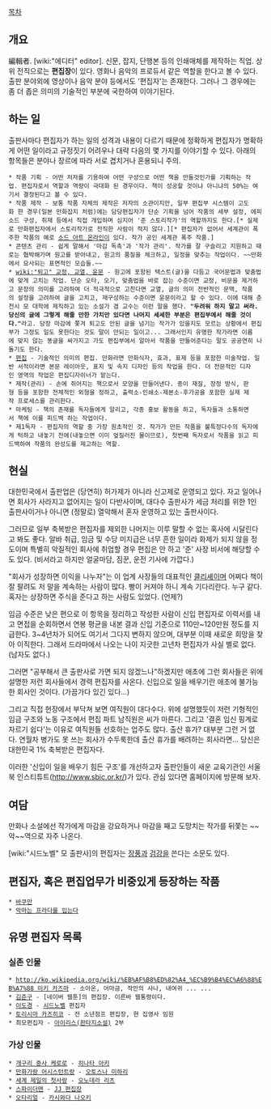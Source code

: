 [[목차]]

== 개요 ==
 
編輯者. [wiki:"에디터" editor]. 신문, 잡지, 단행본 등의 인쇄매체를 제작하는 직업. 상위 전직으로는 '''편집장'''이 있다. 영화나 음악의 프로듀서 같은 역할을 한다고 볼 수 있다. 출판 분야외에 영상이나 음악 분야 등에서도 '편집자'는 존재한다. 그러나 그 경우에는 좀 더 좁은 의미의 기술적인 부분에 국한하여 이야기된다. 

== 하는 일 == 

출판사마다 편집자가 하는 일의 성격과 내용이 다르기 때문에 정확하게 편집자가 명확하게 어떤 일이라고 규정짓기 어려우나 대략 다음의 몇 가지를 이야기할 수 있다. 아래의 항목들은 분야나 장르에 따라 서로 겹치거나 혼용되니 주의. 

 * 작품 기획 - 어떤 저자를 기용하여 어떤 구성으로 어떤 책을 만들것인가를 기획하는 작업. 편집자로서 역할과 역량이 극대화 된 경우이다. 책이 성공할 것이냐 아니냐의 50%는 여기서 결정된다고 볼 수 있다. 
 * 작품 제작 - 보통 작품 자체의 제작은 저자의 소관이지만, 일부 편집부 시스템이 고도화 한 경우(일본 만화잡지 처럼)에는 담당편집자가 단순 기획을 넘어 작품의 세부 설정, 에피소드 구성, 취재 등에서 직접 개입하며 심지어 '준 스토리작가'의 역할까지도 한다.[* 실제로 만화편집자에서 스토리작가로 전직한 사람이 적지 않다.][* 편집자가 없어서 세계관이 폭주한 작품의 예로 [[소드 아트 온라인]]이 있다. 작가 공인 세계관 폭주 작품.]
 * 콘텐츠 관리 - 쉽게 말해서 '마감 독촉'과 '작가 관리'. 작가를 잘 구슬리고 지원하고 때로는 협박해가며 원고를 받아내고, 원고의 품질을 체크하고, 일정을 맞추는 작업이다. ~~만화에서 묘사되는 표면적인 모습들.~~
 * [[wiki:"퇴고" 교정, 교열, 윤문]] - 원고에 포함된 텍스트(글)을 다듬고 국어문법과 맞춤법에 맞게 고치는 작업. 단순 오타, 오기, 맞춤법을 바로 잡는 수준이면 교정, 비문을 제거하고 문장의 의미를 고려하여 더 적극적으로 고친다면 교열, 글의 의미 전반적인 문맥, 작품의 설정을 고려하여 글을 고치고, 재구성하는 수준이면 윤문이라고 할 수 있다. 이에 대해 춘천시 모 대학에 제직하고 있는 소설가 겸 교수는 이런 말을 했다. '''"두려워 하지 말고 써라. 당신의 글에 그렇게 해줄 만한 가치만 있다면 나머지 세세한 부분은 편집부에서 해줄 것이다."'''라고. 당장 마감에 쫓겨 퇴고도 안된 글을 넘기는 작가가 있을지도 모르는 상황에서 편집부가 그정도 일도 못한다는 것도 말이 안되는 일이고... 그래서인지 유명한 작가라면 이름에 맞지 않는 똥글을 싸가지고 가도 편집부에서 알아서 작품을 만들어준다는 말도 공공연히 나돌기도 한다.
 * [[편집]] - 기술적인 의미의 편집. 만화라면 만화식자, 효과, 표제 등을 포함한 미술작업. 일반 서적이라면 본문 레이아웃, 표지 및 속지 디자인 등의 작업을 한다. 더 전문적인 디자인 영역의 작업은 편집디자이너가 맡는다. 
 * 제작(관리) - 손에 쥐어지는 책으로서 모양을 만들어낸다. 종이 재질, 장정 방식, 판형 등을 포함한 전체적인 외형을 정하고, 출력소-인쇄소-제본소-후가공을 포함한 실제 제작 프로세스를 관리한다. 
 * 마케팅 - 책의 존재를 독자들에게 알리고, 각종 홍보 활동을 하고, 독자들과 소통하면서 책에 이를 피드백 하는 작업이다. 
 * 제1독자 - 편집자의 역할 중 가장 원초적인 것. 작가가 만든 작품을 불특정다수의 독자에게 턱하고 내놓기 전에(내놓으면 이미 엎질러진 물이므로), 첫번째 독자로서 작품을 읽고 피드백하여 작품의 완성도를 제고하는 역할. 

== 현실 == 

대한민국에서 출판업은 (당연히) 허가제가 아니라 신고제로 운영되고 있다. 자고 일어나면 회사가 사라지고 없어지는 일이 다반사이며, 대다수 출판사가 세금 처리를 위한 1인 출판사이거나 아니면 (정말로) 열악해서 혼자 운영하고 있는 출판사이다. 

그러므로 일부 축복받은 편집자를 제외한 나머지는 이루 말할 수 없는 혹사에 시달린다고 봐도 좋다. 알바 취급, 임금 및 수당 미지급은 너무 흔한 일이라 화제가 되지 않을 정도이며 특별히 악질적인 회사에 취업할 경우 편집은 안 하고 '준' 사장 비서에 해당할 수도 있다. (비서라고 하지만 얼굴마담, 짐꾼, 운전 기사에 가깝다.)

"회사가 성장하면 이익을 나누자"는 이 업계 사장들의 대표적인 [[클리셰]]이며 어쩌다 책이 잘 팔려도 저 말을 계속하는 사람이 많다. 빵이 커져야 하니 계속 기다리란다. 누구 같다. 혹자는 상장하면 주식을 준다고 하는 사람도 있었다. (언제?)

임금 수준은 낮은 편으로 이 항목을 정리하고 작성한 사람이 신입 편집자로 이력서를 내고 면접을 순회하면서 연봉 평균을 내본 결과 신입 기준으로 110만~120만원 정도를 지급한다. 3~4년차가 되어도 여기서 그다지 변하지 않으며, 대부분 이때 새로운 희망을 찾아 이직한다. 그래서                          드라마에서 나오는 나이 지긋한 고년차 편집자가 사실 별로 없다. (남자도 없다.)

그러면 "공부해서 큰 출판사로 가면 되지 않겠느나"하겠지만 애초에 그런 회사들은 위에 설명한 저런 회사들에서 경력 편집자를 사온다. 신입으로 일을 배우기란 애초에 불가능한 회사인 것이다. (가끔가다 있긴 있다...)

그리고 직접 현장에서 부닥쳐 보면 여직원이 대다수다. 위에 설명했듯이 저런 기형적인 임금 구조와 노동 구조에서 편집 파트 남직원은 씨가 마른다. 그리고 '결혼 임신 핑계로 자르기 쉽다'는 이유로 여직원들 선호하는 업주도 많다. 출산 휴가? 대부분 그런 거 없다. 연월차 병가도 못 쓰는 회사가 수두룩한데 출산 휴가를 배려하는 회사라면... 당신은 대한민국 1% 축복받은 편집자다. 

이러한 '신입이 일을 배우기 힘든 구조'를 개선하고자 출판인들이 새운 교육기관인 서울 북 인스티튜트([[http://www.sbic.or.kr/]])가 있다. 관심 있다면 홈페이지에 방문해 보자.

== 여담 == 

만화나 소설에선 작가에게 마감을 강요하거나 마감을 째고 도망치는 작가를 뒤쫓는 ~~악~~역으로 자주 나온다. 

[wiki:"시드노벨" 모 출판사]의 편집자는 [[장풍]]과 [[검강]]을 쓴다는 소문도 있다.

== 편집자, 혹은 편집업무가 비중있게 등장하는 작품 == 
 * [[바쿠만]]
 * [[악마는 프라다를 입는다]]

== 유명 편집자 목록 ==
=== 실존 인물 ===
 * [[http://ko.wikipedia.org/wiki/%EB%AF%B8%ED%82%A4_%EC%B9%B4%EC%A6%88%EB%A7%88 미키 카즈마]] - 소아온, 어마금, 작안의 샤나, 내여귀 ... ... 
 * [[김준구]] - [네이버 웹툰]의 편집장. 이른바 웹통령이다.
 * [[이도경]] - [[시드노벨]] 편집자
 * [[토리시마 카즈히코]] - 전 소년점프 편집장, 현 집영사 임원
 * 최모편집자 - [[아이리스(판타지소설)]] 2부

=== 가상 인물 ===
 * [[개구리 중사 케로로]] - [[히나타 아키]]
 * [[만화가랑 어시스턴트랑]] - [[오토스나 미하리]]
 * [[세계 제일의 첫사랑]] - [[오노데라 리츠]]
 * [[스파이더맨]] - [[JJ 편집장]]
 * [[오타리얼]] - [[카시와다 나오키]]
